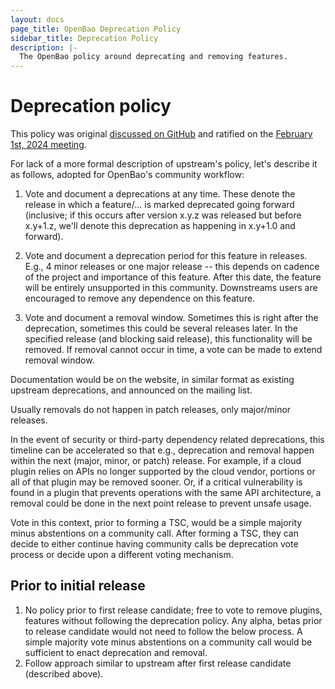 ```yaml
---
layout: docs
page_title: OpenBao Deprecation Policy
sidebar_title: Deprecation Policy
description: |-
  The OpenBao policy around deprecating and removing features.
---
```


# Deprecation policy

This policy was original [discussed on
GitHub](https://github.com/orgs/openbao/discussions/53) and ratified on
the [February 1st, 2024 meeting](https://wiki.lfedge.org/display/OH/OpenBao+Meetings).

For lack of a more formal description of upstream's policy, let's describe it
as follows, adopted for OpenBao's community workflow:

 1. Vote and document a deprecations at any time. These denote the release in
    which a feature/... is marked deprecated going forward (inclusive; if this
    occurs after version x.y.z was released but before x.y+1.z, we'll denote
    this deprecation as happening in x.y+1.0 and forward).

 2. Vote and document a deprecation period for this feature in releases. E.g.,
    4 minor releases or one major release -- this depends on cadence of the
    project and importance of this feature. After this date, the feature will
    be entirely unsupported in this community. Downstreams users are encouraged
    to remove any dependence on this feature.

 3. Vote and document a removal window. Sometimes this is right after the
    deprecation, sometimes this could be several releases later. In the
    specified release (and blocking said release), this functionality will
    be removed. If removal cannot occur in time, a vote can be made to extend
    removal window.

Documentation would be on the website, in similar format as existing upstream
deprecations, and announced on the mailing list.

Usually removals do not happen in patch releases, only major/minor releases.

In the event of security or third-party dependency related deprecations, this
timeline can be accelerated so that e.g., deprecation and removal happen
within the next (major, minor, or patch) release. For example, if a cloud
plugin relies on APIs no longer supported by the cloud vendor, portions or
all of that plugin may be removed sooner. Or, if a critical vulnerability
is found in a plugin that prevents operations with the same API architecture,
a removal could be done in the next point release to prevent unsafe usage.

Vote in this context, prior to forming a TSC, would be a simple majority
minus abstentions on a community call. After forming a TSC, they can
decide to either continue having community calls be deprecation vote process
or decide upon a different voting mechanism.

## Prior to initial release

1. No policy prior to first release candidate; free to vote to remove plugins,
   features without following the deprecation policy. Any alpha, betas prior
   to release candidate would not need to follow the below process. A simple
   majority vote minus abstentions on a community call would be sufficient to
   enact deprecation and removal.
2. Follow approach similar to upstream after first release candidate
   (described above).


